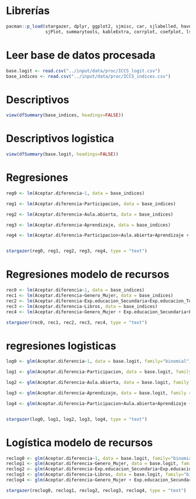 # Librerías

```r
pacman::p_load(stargazer, dplyr, ggplot2, sjmisc, car, sjlabelled, haven,
               sjPlot, summarytools, kableExtra, corrplot, coefplot, lsr)

```

# Leer base de datos procesada

```r
base.logit <- read.csv("../input/data/proc/ICCS_logit.csv")
base_indices <- read.csv("../input/data/proc/ICCS_indices.csv")
```

# Descriptivos

```r
view(dfSummary(base_indices, headings=FALSE))
```

# Descriptivos logistica

```r
view(dfSummary(base.logit, headings=FALSE))
```

# Regresiones
```r
reg0 <- lm(Aceptar.diferencia~1, data = base_indices)

reg1 <- lm(Aceptar.diferencia~Participacion, data = base_indices)

reg2 <- lm(Aceptar.diferencia~Aula.abierta, data = base_indices)

reg3 <- lm(Aceptar.diferencia~Aprendizaje, data = base_indices)

reg4 <- lm(Aceptar.diferencia~Participacion+Aula.abierta+Aprendizaje + Genero_Mujer + Exp.educacion_Secundaria+Exp.educacion_Terciaria.corto + Exp.educacion_Terciaria.posgrado, data=base_indices)


stargazer(reg0, reg1, reg2, reg3, reg4, type = "text")
```
# Regresiones modelo de recursos
```r
rec0 <- lm(Aceptar.diferencia~1, data = base_indices)
rec1 <- lm(Aceptar.diferencia~Genero_Mujer, data = base_indices)
rec2 <- lm(Aceptar.diferencia~Exp.educacion_Secundaria+Exp.educacion_Terciaria.corto + Exp.educacion_Terciaria.posgrado, data = base_indices)
rec3 <- lm(Aceptar.diferencia~Libros, data = base_indices)
rec4 <- lm(Aceptar.diferencia~Genero_Mujer + Exp.educacion_Secundaria+Exp.educacion_Terciaria.corto + Exp.educacion_Terciaria.posgrado + Libros, data = base_indices)

stargazer(rec0, rec1, rec2, rec3, rec4, type = "text")
```



# regresiones logisticas

```r
log0 <- glm(Aceptar.diferencia~1, data = base.logit, family="binomial")

log1 <- glm(Aceptar.diferencia~Participacion, data = base.logit, family = "binomial")

log2 <- glm(Aceptar.diferencia~Aula.abierta, data = base.logit, family = "binomial")

log3 <- glm(Aceptar.diferencia~Aprendizaje, data = base.logit, family = "binomial")

log4 <- glm(Aceptar.diferencia~Participacion+Aula.abierta+Aprendizaje + Genero_Mujer + Exp.educacion_Secundaria+Exp.educacion_Terciaria.corto + Exp.educacion_Terciaria.posgrado, data=base.logit, family="binomial")


stargazer(log0, log1, log2, log3, log4, type = "text")
```

# Logística modelo de recursos

```r
reclog0 <- glm(Aceptar.diferencia~1, data = base.logit, family="binomial")
reclog1 <- glm(Aceptar.diferencia~Genero_Mujer, data = base.logit, family="binomial")
reclog2 <- glm(Aceptar.diferencia~Exp.educacion_Secundaria+Exp.educacion_Terciaria.corto + Exp.educacion_Terciaria.posgrado, data = base.logit, family="binomial")
reclog3 <- glm(Aceptar.diferencia~Libros, data = base.logit, family="binomial")
reclog4 <- glm(Aceptar.diferencia~Genero_Mujer + Exp.educacion_Secundaria+Exp.educacion_Terciaria.corto + Exp.educacion_Terciaria.posgrado + Libros, data = base.logit, family="binomial")

stargazer(reclog0, reclog1, reclog2, reclog3, reclog4, type = "text")
```

